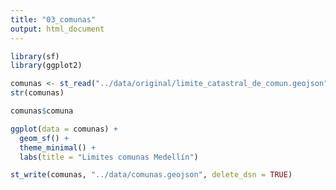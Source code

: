```yaml
---
title: "03_comunas"
output: html_document
---
```


```r
library(sf)
library(ggplot2)
```


```r
comunas <- st_read("../data/original/limite_catastral_de_comun.geojson")
str(comunas)
```

```r
comunas$comuna
```

```r
ggplot(data = comunas) +
  geom_sf() + 
  theme_minimal() +
  labs(title = "Limites comunas Medellín")
```

```r
st_write(comunas, "../data/comunas.geojson", delete_dsn = TRUE)
```

